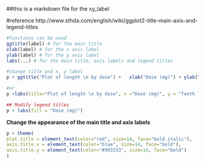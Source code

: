 ##this is a markdown file for the xy_label

#reference
http://www.sthda.com/english/wiki/ggplot2-title-main-axis-and-legend-titles

```r
#functions can be used
ggtitle(label) # for the main title
xlab(label) # for the x axis label
ylab(label) # for the y axis label
labs(...) # for the main title, axis labels and legend titles
```

```r
#change title and x, y label
p + ggtitle("Plot of length \n by dose") +   xlab("Dose (mg)") + ylab("Teeth length")

#or 
p +labs(title="Plot of length \n by dose", x ="Dose (mg)", y = "Teeth length")

## Modify legend titles
p + labs(fill = "Dose (mg)")

```

**Change the appearance of the main title and axis labels**
```r
p + theme(
plot.title = element_text(color="red", size=14, face="bold.italic"),
axis.title.x = element_text(color="blue", size=14, face="bold"),
axis.title.y = element_text(color="#993333", size=14, face="bold")
)
```
